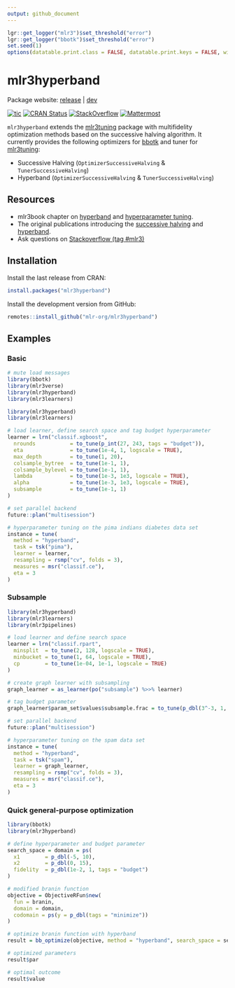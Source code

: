 ```yaml
---
output: github_document
---
```


```r
lgr::get_logger("mlr3")$set_threshold("error")
lgr::get_logger("bbotk")$set_threshold("error")
set.seed(1)
options(datatable.print.class = FALSE, datatable.print.keys = FALSE, width = 200)
```

# mlr3hyperband

Package website: [release](https://mlr3hyperband.mlr-org.com/) | [dev](https://mlr3hyperband.mlr-org.com/dev/)

<!-- badges: start -->
[![tic](https://github.com/mlr-org/mlr3hyperband/workflows/tic/badge.svg?branch=main)](https://github.com/mlr-org/mlr3hyperband/actions)
[![CRAN Status](https://www.r-pkg.org/badges/version-ago/mlr3hyperband)](https://cran.r-project.org/package=mlr3hyperband)
[![StackOverflow](https://img.shields.io/badge/stackoverflow-mlr3-orange.svg)](https://stackoverflow.com/questions/tagged/mlr3)
[![Mattermost](https://img.shields.io/badge/chat-mattermost-orange.svg)](https://lmmisld-lmu-stats-slds.srv.mwn.de/mlr_invite/)
<!-- badges: end -->

`mlr3hyperband` extends the [mlr3tuning](https://mlr3tuning.mlr-org.com/) package with multifidelity optimization methods based on the successive halving algorithm.
It currently provides the following optimizers for [bbotk](https://bbotk.mlr-org.com/) and tuner for [mlr3tuning](https://mlr3tuning.mlr-org.com/):

* Successive Halving (`OptimizerSuccessiveHalving` & `TunerSuccessiveHalving`)
* Hyperband (`OptimizerSuccessiveHalving` & `TunerSuccessiveHalving`)

## Resources

* mlr3book chapter on [hyperband](https://mlr3book.mlr-org.com/optimization.html#hyperband)
and [hyperparameter tuning](https://mlr3book.mlr-org.com/optimization.html#tuning).
* The original publications introducing the [successive halving](https://arxiv.org/abs/1502.07943) and
[hyperband](https://arxiv.org/abs/1603.06560).
* Ask questions on [Stackoverflow (tag #mlr3)](https://stackoverflow.com/questions/tagged/mlr3)

## Installation

Install the last release from CRAN:

```r
install.packages("mlr3hyperband")
```

Install the development version from GitHub:

```r
remotes::install_github("mlr-org/mlr3hyperband")
```

## Examples

### Basic

```r
# mute load messages
library(bbotk)
library(mlr3verse)
library(mlr3hyperband)
library(mlr3learners)
```

```r
library(mlr3hyperband)
library(mlr3learners)

# load learner, define search space and tag budget hyperparameter
learner = lrn("classif.xgboost",
  nrounds           = to_tune(p_int(27, 243, tags = "budget")),
  eta               = to_tune(1e-4, 1, logscale = TRUE),
  max_depth         = to_tune(1, 20),
  colsample_bytree  = to_tune(1e-1, 1),
  colsample_bylevel = to_tune(1e-1, 1),
  lambda            = to_tune(1e-3, 1e3, logscale = TRUE),
  alpha             = to_tune(1e-3, 1e3, logscale = TRUE),
  subsample         = to_tune(1e-1, 1)
)

# set parallel backend
future::plan("multisession")

# hyperparameter tuning on the pima indians diabetes data set
instance = tune(
  method = "hyperband",
  task = tsk("pima"),
  learner = learner,
  resampling = rsmp("cv", folds = 3),
  measures = msr("classif.ce"),
  eta = 3
)
```

### Subsample

```r
library(mlr3hyperband)
library(mlr3learners)
library(mlr3pipelines)

# load learner and define search space
learner = lrn("classif.rpart",
  minsplit  = to_tune(2, 128, logscale = TRUE),
  minbucket = to_tune(1, 64, logscale = TRUE),
  cp        = to_tune(1e-04, 1e-1, logscale = TRUE)
)

# create graph learner with subsampling
graph_learner = as_learner(po("subsample") %>>% learner)

# tag budget parameter
graph_learner$param_set$values$subsample.frac = to_tune(p_dbl(3^-3, 1, tags = "budget"))

# set parallel backend
future::plan("multisession")

# hyperparameter tuning on the spam data set
instance = tune(
  method = "hyperband",
  task = tsk("spam"),
  learner = graph_learner,
  resampling = rsmp("cv", folds = 3),
  measures = msr("classif.ce"),
  eta = 3
)
```

### Quick general-purpose optimization

```r
library(bbotk)
library(mlr3hyperband)

# define hyperparameter and budget parameter
search_space = domain = ps(
  x1        = p_dbl(-5, 10),
  x2        = p_dbl(0, 15),
  fidelity  = p_dbl(1e-2, 1, tags = "budget")
)

# modified branin function
objective = ObjectiveRFun$new(
  fun = branin,
  domain = domain,
  codomain = ps(y = p_dbl(tags = "minimize"))
)

# optimize branin function with hyperband
result = bb_optimize(objective, method = "hyperband", search_space = search_space, term_evals = NULL, eta = 2)

# optimized parameters
result$par

# optimal outcome
result$value
```
